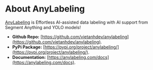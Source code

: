 # About AnyLabeling

[AnyLabeling](https://anylabeling.com/) is Effortless AI-assisted data labeling with AI support from Segment Anything and YOLO models!


- **Github Repo:** [https://github.com/vietanhdev/anylabeling](https://github.com/vietanhdev/anylabeling).
- **PyPi Package:** [https://pypi.org/project/anylabeling/](https://pypi.org/project/anylabeling/).
- **Documentation:** [https://anylabeling.com/docs](https://anylabeling.com/docs).

